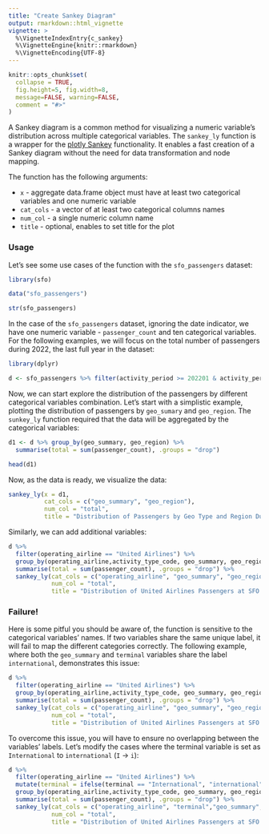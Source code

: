```yaml
---
title: "Create Sankey Diagram"
output: rmarkdown::html_vignette
vignette: >
  %\VignetteIndexEntry{c_sankey}
  %\VignetteEngine{knitr::rmarkdown}
  %\VignetteEncoding{UTF-8}
---
```


```r
knitr::opts_chunk$set(
  collapse = TRUE,
  fig.height=5, fig.width=8, 
  message=FALSE, warning=FALSE,
  comment = "#>"
)
```


A Sankey diagram is a common method for visualizing a numeric variable's distribution across multiple categorical variables. The `sankey_ly` function is a wrapper for the [plotly Sankey](https://plotly.com/r/sankey-diagram/) functionality. It enables a fast creation of a Sankey diagram without the need for data transformation and node mapping.

The function has the following arguments:

* `x` - aggregate data.frame object must have at least two categorical variables and one numeric variable
* `cat_cols` - a  vector of at least two categorical columns names
* `num_col` - a single numeric column name
* `title` - optional, enables to set title for the plot

### Usage

Let's see some use cases of the function with the `sfo_passengers` dataset:

```r
library(sfo)

data("sfo_passengers")

str(sfo_passengers)
```

In the case of the `sfo_passengers` dataset, ignoring the date indicator, we have one numeric variable - `passenger_count` and ten categorical variables. For the following examples, we will focus on the total number of passengers during 2022, the last full year in the dataset:

```r
library(dplyr)

d <- sfo_passengers %>% filter(activity_period >= 202201 & activity_period < 202301)
```

Now, we can start explore the distribution of the passengers by different categorical variables combination. Let's start with a simplistic example, plotting the distribution of passengers by `geo_sumary` and `geo_region`. The `sunkey_ly` function required that the data will be aggregated by the categorical variables:

```r
d1 <- d %>% group_by(geo_summary, geo_region) %>%
  summarise(total = sum(passenger_count), .groups = "drop")

head(d1)
```

Now, as the data is ready, we visualize the data:

```r
sankey_ly(x = d1, 
          cat_cols = c("geo_summary", "geo_region"), 
          num_col = "total", 
          title = "Distribution of Passengers by Geo Type and Region During 2022")
```

Similarly, we can add additional variables:

```r
d %>% 
  filter(operating_airline == "United Airlines") %>%
  group_by(operating_airline,activity_type_code, geo_summary, geo_region) %>%
  summarise(total = sum(passenger_count), .groups = "drop") %>%
  sankey_ly(cat_cols = c("operating_airline", "geo_summary", "geo_region", "activity_type_code"), 
            num_col = "total",
            title = "Distribution of United Airlines Passengers at SFO During 2022")
```


### Failure!

Here is some pitful you should be aware of, the function is sensitive to the categorical variables' names. If two variables share the same unique label, it will fail to map the different categories correctly. The following example, where both the `geo_summary` and `terminal` variables share the label `international`, demonstrates this issue:

```r
d %>% 
  filter(operating_airline == "United Airlines") %>%
  group_by(operating_airline,activity_type_code, geo_summary, geo_region,  terminal) %>%
  summarise(total = sum(passenger_count), .groups = "drop") %>%
  sankey_ly(cat_cols = c("operating_airline", "geo_summary", "geo_region", "activity_type_code", "terminal"), 
            num_col = "total",
            title = "Distribution of United Airlines Passengers at SFO During 2022")
``` 

To overcome this issue, you will have to ensure no overlapping between the variables' labels. Let's modify the cases where the terminal variable is set as `International` to `international` (`I` -> `i`):

```r
d %>% 
  filter(operating_airline == "United Airlines") %>%
  mutate(terminal = ifelse(terminal == "International", "international", terminal)) %>%
  group_by(operating_airline,activity_type_code, geo_summary, geo_region,  terminal) %>%
  summarise(total = sum(passenger_count), .groups = "drop") %>%
  sankey_ly(cat_cols = c("operating_airline", "terminal","geo_summary", "geo_region", "activity_type_code"), 
            num_col = "total",
            title = "Distribution of United Airlines Passengers at SFO During 2022")
``` 

